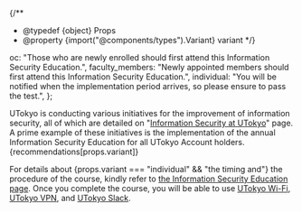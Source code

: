 {/**
  * @typedef {object} Props
  * @property {import("@components/types").Variant} variant
  */}

  oc: "Those who are newly enrolled should first attend this Information Security Education.",
  faculty_members: "Newly appointed members should first attend this Information Security Education.",
  individual: "You will be notified when the implementation period arrives, so please ensure to pass the test.",
};

UTokyo is conducting various initiatives for the improvement of information security, all of which are detailed on "[Information Security at UTokyo](https://univtokyo.sharepoint.com/sites/Security/SitePages/en/Home.aspx)" page. A prime example of these initiatives is the implementation of the annual Information Security Education for all UTokyo Account holders. {recommendations[props.variant]}

For details about {props.variant === "individual" && "the timing and"} the procedure of the course, kindly refer to [the Information Security Education page](https://univtokyo.sharepoint.com/sites/Security/SitePages/en/Information_Security_Education.aspx).
Once you complete the course, you will be able to use [UTokyo Wi-Fi](/en/utokyo_wifi/), [UTokyo VPN](/en/utokyo_vpn/), and [UTokyo Slack](/en/slack/).
